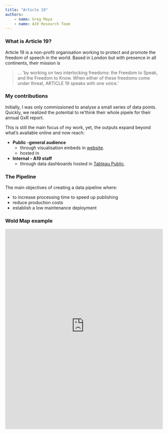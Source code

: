 ```yaml
---
title: "Article 19"
authors:
    - name: Greg Maya
    - name: A19 Research Team
---
```

### What is Article 19?
Article 19 is a non-profit organisation working to protect and promote the freedom of speech in the world. Based in London but with presence in all continents, their mission is 

> ... 'by working on two interlocking freedoms: the Freedom to Speak, and the Freedom to Know.
When either of these freedoms come under threat, ARTICLE 19 speaks with one voice.'

### My contributions
Initially, I was only commissioned to analyse a small series of data points. Quickly, we realized the potential to re'think their whole pipele for their annual GxR report.

This is still the main focus of my work, yet, the outputs expand beyond what's available online and now reach:

- **Public -general audience**
    - through visualisation embeds in [website](https://www.globalexpressionreport.org/).
    - hosted in 
- **Internal - A19 staff**
    - through data dashboards hosted in [Tableau Public](https://public.tableau.com/app/profile/article19/vizzes).

### The Pipeline
The main objectives of creating a data pipeline where:

- to increase processing time to speed up publishing
- reduce production costs
- establish a low maintenance deployment

### Wold Map example 

<iframe src="https://gmaya-a19-gxr-globalmap.hf.space"
  width="100%"
  height="640"
  frameborder="0"
  title="Global Expression Report Interactive Map">
</iframe>